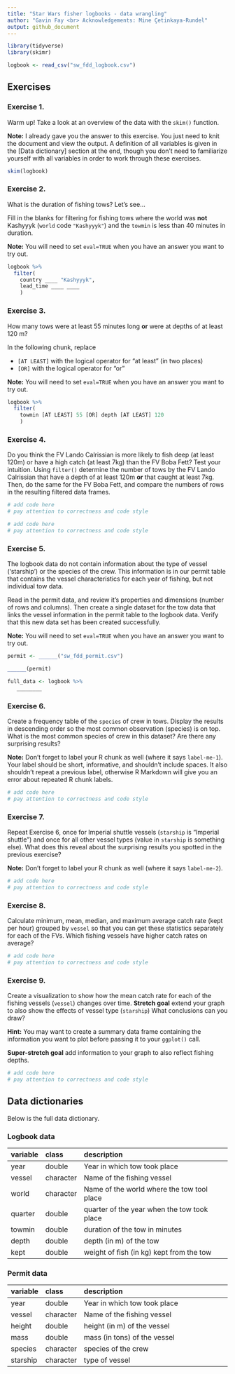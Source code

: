 ```yaml
---
title: "Star Wars fisher logbooks - data wrangling"
author: "Gavin Fay <br> Acknowledgements: Mine Çetinkaya-Rundel"
output: github_document
---
```


```r
library(tidyverse)
library(skimr)
```

```r
logbook <- read_csv("sw_fdd_logbook.csv")
```

## Exercises

### Exercise 1.

Warm up!
Take a look at an overview of the data with the `skim()` function.

**Note:** I already gave you the answer to this exercise.
You just need to knit the document and view the output.
A definition of all variables is given in the [Data dictionary] section at the end, though you don't need to familiarize yourself with all variables in order to work through these exercises.

```r
skim(logbook)
```

### Exercise 2.

What is the duration of fishing tows?
Let's see...

Fill in the blanks for filtering for fishing tows where the world was **not** Kashyyyk (`world` code `"Kashyyyk"`) and the `towmin` is less than 40 minutes in duration.

**Note:** You will need to set `eval=TRUE` when you have an answer you want to try out.

```r
logbook %>%
  filter(
    country ____ "Kashyyyk", 
    lead_time ____ ____
    )
```

### Exercise 3.

How many tows were at least 55 minutes long **or** were at depths of at least 120 m?

In the following chunk, replace

-   `[AT LEAST]` with the logical operator for "at least" (in two places)
-   `[OR]` with the logical operator for "or"

**Note:** You will need to set `eval=TRUE` when you have an answer you want to try out.

```r
logbook %>%
  filter(
    towmin [AT LEAST] 55 [OR] depth [AT LEAST] 120
    )
```

### Exercise 4.

Do you think the FV Lando Calrissian is more likely to fish deep (at least 120m) or have a high catch (at least 7kg) than the FV Boba Fett?
Test your intuition.
Using `filter()` determine the number of tows by the FV Lando Calrissian that have a depth of at least 120m **or** that caught at least 7kg.
Then, do the same for the FV Boba Fett, and compare the numbers of rows in the resulting filtered data frames.

```r
# add code here
# pay attention to correctness and code style
```

```r
# add code here
# pay attention to correctness and code style
```

### Exercise 5.

The logbook data do not contain information about the type of vessel ('starship') or the species of the crew.
This information is in our permit table that contains the vessel characteristics for each year of fishing, but not individual tow data.

Read in the permit data, and review it's properties and dimensions (number of rows and columns).
Then create a single dataset for the tow data that links the vessel information in the permit table to the logbook data.
Verify that this new data set has been created successfully.

**Note:** You will need to set `eval=TRUE` when you have an answer you want to try out.

```r
permit <- ______("sw_fdd_permit.csv")

______(permit)

full_data <- logbook %>% 
   ________

```


### Exercise 6.

Create a frequency table of the `species` of crew in tows.
Display the results in descending order so the most common observation (species) is on top.
What is the most common species of crew in this dataset?
Are there any surprising results?

**Note:** Don't forget to label your R chunk as well (where it says `label-me-1`).
Your label should be short, informative, and shouldn't include spaces.
It also shouldn't repeat a previous label, otherwise R Markdown will give you an error about repeated R chunk labels.

```r
# add code here
# pay attention to correctness and code style
```

### Exercise 7.

Repeat Exercise 6, once for Imperial shuttle vessels (`starship` is "Imperial shuttle") and once for all other vessel types (value in `starship` is something else).
What does this reveal about the surprising results you spotted in the previous exercise?

**Note:** Don't forget to label your R chunk as well (where it says `label-me-2`).

```r
# add code here
# pay attention to correctness and code style
```

### Exercise 8.

Calculate minimum, mean, median, and maximum average catch rate (kept per hour) grouped by `vessel` so that you can get these statistics separately for each of the FVs.
Which fishing vessels have higher catch rates on average?

```r
# add code here
# pay attention to correctness and code style
```

### Exercise 9.

Create a visualization to show how the mean catch rate for each of the fishing vessels (`vessel`) changes over time.
**Stretch goal** extend your graph to also show the effects of vessel type (`starship`)
What conclusions can you draw?

**Hint:** You may want to create a summary data frame containing the information you want to plot before passing it to your `ggplot()` call.

**Super-stretch goal** add information to your graph to also reflect fishing depths.

```r
# add code here
# pay attention to correctness and code style
```

## Data dictionaries

Below is the full data dictionary.

### Logbook data

| variable                       | class     | description                                                                                                                                                                                                                                                                                                                                                                                                                         |
|:-------------------------------|:----------|:------------------------------------------------------------------------------------------------------------------------------------------------------------------------------------------------------------------------------------------------------------------------------------------------------------------------------------------------------------------------------------------------------------------------------------|
| year                          | double | Year in which tow took place                                                                                                                                                                                                                                                                                                                                                                                        |
| vessel                    | character    | Name of the fishing vessel                                                                                                                                                                                                                                                                                                                                                                         |
| world                      | character    | Name of the world where the tow tool place                                                                                                                                                                                                                                                                                                                              |
| quarter              | double    | quarter of the year when the tow took place                                                                                                                                                                                                                                                                                                                                                                                                                |
| towmin             | double | duration of the tow in minutes                                                                                                                                                                                                                                                                                                                                                                                                               |
| depth       | double    | depth (in m) of the tow                                                                                                                                                                                                                                                                                                                                                                                                |
| kept      | double    | weight of fish (in kg) kept from the tow                                                                                                                                                                                                                                                                                                                                                                                                                 |


### Permit data

| variable                       | class     | description                                                                                                                                                                                                                                                                                                                                                                                                                         |
|:-------------------------------|:----------|:------------------------------------------------------------------------------------------------------------------------------------------------------------------------------------------------------------------------------------------------------------------------------------------------------------------------------------------------------------------------------------------------------------------------------------|
| year                          | double | Year in which tow took place                                                                                                                                                                                                                                                                                                                                                                                        |
| vessel                    | character    | Name of the fishing vessel                                                                                                                                                                                                                                                                                                                                                                         |
| height                      | double    | height (in m) of the vessel                                                                                                                                                                                                                                                                                                                              |
| mass              | double    | mass (in tons) of the vessel                                                                                                                                                                                                                                                                                                                                                                                                                |
| species             | character | species of the crew                                                                                                                                                                                                                                                                                                                                                                                                               |
| starship       | character    | type of vessel                                                                                                                                                                                                                                                                                                                                                                                                |
